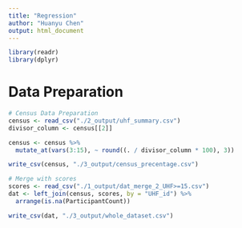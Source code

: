 ```yaml
---
title: "Regression"
author: "Huanyu Chen"
output: html_document
---
```


```r
library(readr)
library(dplyr)
```


# Data Preparation

```r
# Census Data Preparation
census <- read_csv("./2_output/uhf_summary.csv")
divisor_column <- census[[2]]

census <- census %>%
  mutate_at(vars(3:15), ~ round((. / divisor_column * 100), 3))

write_csv(census, "./3_output/census_precentage.csv")

# Merge with scores
scores <- read_csv("./1_output/dat_merge_2_UHF>=15.csv")
dat <- left_join(census, scores, by = "UHF_id") %>%
  arrange(is.na(ParticipantCount))

write_csv(dat, "./3_output/whole_dataset.csv")
```

